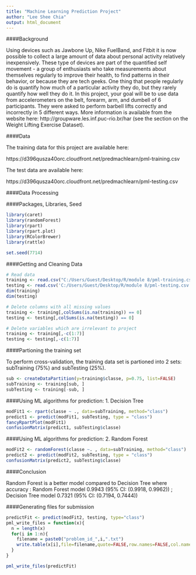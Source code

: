 ```yaml
---
title: "Machine Learning Prediction Project"
author: "Lee Shee Chia"
output: html_document
---
```


####Background

Using devices such as Jawbone Up, Nike FuelBand, and Fitbit it is now possible to collect a large amount of data about personal activity relatively inexpensively. These type of devices are part of the quantified self movement - a group of enthusiasts who take measurements about themselves regularly to improve their health, to find patterns in their behavior, or because they are tech geeks. One thing that people regularly do is quantify how much of a particular activity they do, but they rarely quantify how well they do it. In this project, your goal will be to use data from accelerometers on the belt, forearm, arm, and dumbell of 6 participants. They were asked to perform barbell lifts correctly and incorrectly in 5 different ways. More information is available from the website here: http://groupware.les.inf.puc-rio.br/har (see the section on the Weight Lifting Exercise Dataset).

####Data

The training data for this project are available here:

https://d396qusza40orc.cloudfront.net/predmachlearn/pml-training.csv


The test data are available here:

https://d396qusza40orc.cloudfront.net/predmachlearn/pml-testing.csv

####Data Processing

####Packages, Libraries, Seed
```r
library(caret)
library(randomForest)
library(rpart) 
library(rpart.plot)
library(RColorBrewer)
library(rattle)

set.seed(7714)

```

####Getting and Cleaning Data
```r
# Read data
training <- read.csv("C:/Users/Guest/Desktop/R/module 8/pml-training.csv", na.strings=c("NA","#DIV/0!", ""))
testing <- read.csv('C:/Users/Guest/Desktop/R/module 8/pml-testing.csv', na.strings=c("NA","#DIV/0!", ""))
dim(training)
dim(testing)

# Delete columns with all missing values
training <- training[,colSums(is.na(training)) == 0]
testing <- testing[,colSums(is.na(testing)) == 0]

# Delete variables which are irrelevant to project
training <- training[,-c(1:7)]
testing <- testing[,-c(1:7)]

```

####Partioning the training set

To perform cross-validation, the training data set is partioned into 2 sets: subTraining (75%) and subTesting (25%).
```r
sub <- createDataPartition(y=training$classe, p=0.75, list=FALSE)
subTraining <- training[sub, ] 
subTesting <- training[-sub, ]

```

####Using ML algorithms for prediction: 1. Decision Tree
```r
modFit1 <- rpart(classe ~ ., data=subTraining, method="class")
predict1 <- predict(modFit1, subTesting, type = "class")
fancyRpartPlot(modFit1)
confusionMatrix(predict1, subTesting$classe)

```

####Using ML algorithms for prediction: 2. Random Forest
```r
modFit2 <- randomForest(classe ~. , data=subTraining, method="class")
predict2 <- predict(modFit2, subTesting, type = "class")
confusionMatrix(predict2, subTesting$classe)

```

####Conclusion

Random Forest is a better model compared to Decision Tree where accuracy : Random Forest model 0.9943 (95% CI: (0.9918, 0.9962)) ; Decision Tree model 0.7321 (95% CI: (0.7194, 0.7444)) 

####Generating files for submission
```r
predictFit <- predict(modFit2, testing, type="class")
pml_write_files = function(x){
  n = length(x)
  for(i in 1:n){
    filename = paste0("problem_id_",i,".txt")
    write.table(x[i],file=filename,quote=FALSE,row.names=FALSE,col.names=FALSE)
  }
}

pml_write_files(predictFit)
```

